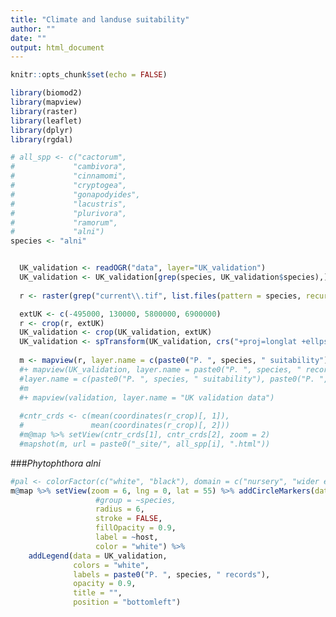 ```yaml
---
title: "Climate and landuse suitability"
author: ""
date: ""
output: html_document
---
```


<style type="text/css">
.main-container {
  max-width: 1800px;
  margin-left: auto;
  margin-right: auto;
}
</style>

```r
knitr::opts_chunk$set(echo = FALSE)

```



```r
library(biomod2)
library(mapview)
library(raster)
library(leaflet)
library(dplyr)
library(rgdal)

# all_spp <- c("cactorum",
#             "cambivora",
#             "cinnamomi",
#             "cryptogea",
#             "gonapodyides",
#             "lacustris",
#             "plurivora",
#             "ramorum",
#             "alni")
species <- "alni"


  UK_validation <- readOGR("data", layer="UK_validation")
  UK_validation <- UK_validation[grep(species, UK_validation$species),]
  
  r <- raster(grep("current\\.tif", list.files(pattern = species, recursive = TRUE), value = TRUE)[1])

  extUK <- c(-495000, 130000, 5800000, 6900000)
  r <- crop(r, extUK)
  UK_validation <- crop(UK_validation, extUK)
  UK_validation <- spTransform(UK_validation, crs("+proj=longlat +ellps=WGS84 +datum=WGS84 +no_defs +towgs84=0,0,0"))
  
  m <- mapview(r, layer.name = c(paste0("P. ", species, " suitability"))) 
  #+ mapview(UK_validation, layer.name = paste0("P. ", species, " records")) + leafpop::popupTable(x = UK_validation, zcol = "host", row.numbers = FALSE)
  #layer.name = c(paste0("P. ", species, " suitability"), paste0("P. ", species, " records"))
  #m
  #+ mapview(validation, layer.name = "UK validation data")
  
  #cntr_crds <- c(mean(coordinates(r_crop)[, 1]),
  #               mean(coordinates(r_crop)[, 2]))
  #m@map %>% setView(cntr_crds[1], cntr_crds[2], zoom = 2)
  #mapshot(m, url = paste0("_site/", all_spp[i], ".html"))

```

###*Phytophthora alni*
```r
#pal <- colorFactor(c("white", "black"), domain = c("nursery", "wider environment"))
m@map %>% setView(zoom = 6, lng = 0, lat = 55) %>% addCircleMarkers(data = UK_validation,
                   #group = ~species,
                   radius = 6,
                   stroke = FALSE, 
                   fillOpacity = 0.9,
                   label = ~host, 
                   color = "white") %>%
    addLegend(data = UK_validation,
              colors = "white",
              labels = paste0("P. ", species, " records"),
              opacity = 0.9, 
              title = "",
              position = "bottomleft") 

```
